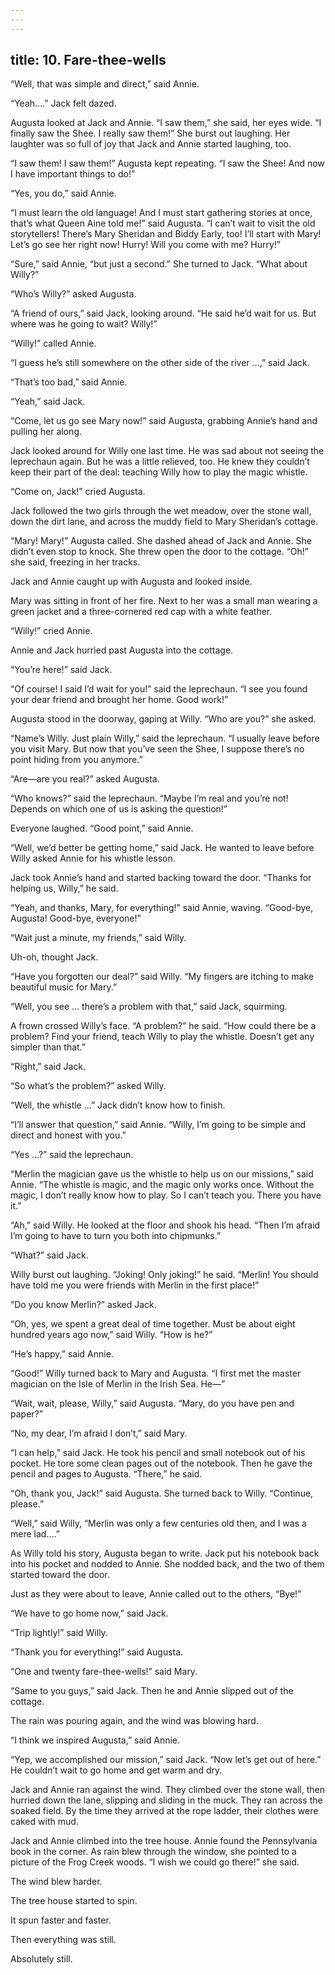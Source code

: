```yaml
---
---
---
```

title: 10. Fare-thee-wells
---




“Well, that was simple and direct,” said Annie.

“Yeah.…” Jack felt dazed.

Augusta looked at Jack and Annie. “I saw them,” she said, her eyes wide. “I finally saw the Shee. I really saw them!” She burst out laughing. Her laughter was so full of joy that Jack and Annie started laughing, too.

“I saw them! I saw them!” Augusta kept repeating. “I saw the Shee! And now I have important things to do!”

“Yes, you do,” said Annie.

“I must learn the old language! And I must start gathering stories at once, that’s what Queen Aine told me!” said Augusta. “I can’t wait to visit the old storytellers! There’s Mary Sheridan and Biddy Early, too! I’ll start with Mary! Let’s go see her right now! Hurry! Will you come with me? Hurry!”

“Sure,” said Annie, “but just a second.” She turned to Jack. “What about Willy?”

“Who’s Willy?” asked Augusta.

“A friend of ours,” said Jack, looking around. “He said he’d wait for us. But where was he going to wait? Willy!”

“Willy!” called Annie.

“I guess he’s still somewhere on the other side of the river …,” said Jack.

“That’s too bad,” said Annie.

“Yeah,” said Jack.

“Come, let us go see Mary now!” said Augusta, grabbing Annie’s hand and pulling her along.

Jack looked around for Willy one last time. He was sad about not seeing the leprechaun again. But he was a little relieved, too. He knew they couldn’t keep their part of the deal: teaching Willy how to play the magic whistle.

“Come on, Jack!” cried Augusta.

Jack followed the two girls through the wet meadow, over the stone wall, down the dirt lane, and across the muddy field to Mary Sheridan’s cottage.

“Mary! Mary!” Augusta called. She dashed ahead of Jack and Annie. She didn’t even stop to knock. She threw open the door to the cottage. “Oh!” she said, freezing in her tracks.

Jack and Annie caught up with Augusta and looked inside.

Mary was sitting in front of her fire. Next to her was a small man wearing a green jacket and a three-cornered red cap with a white feather.

“Willy!” cried Annie.

Annie and Jack hurried past Augusta into the cottage.

“You’re here!” said Jack.

“Of course! I said I’d wait for you!” said the leprechaun. “I see you found your dear friend and brought her home. Good work!”

Augusta stood in the doorway, gaping at Willy. “Who are you?” she asked.

“Name’s Willy. Just plain Willy,” said the leprechaun. “I usually leave before you visit Mary. But now that you’ve seen the Shee, I suppose there’s no point hiding from you anymore.”



“Are—are you real?” asked Augusta.

“Who knows?” said the leprechaun. “Maybe I’m real and you’re not! Depends on which one of us is asking the question!”

Everyone laughed. “Good point,” said Annie.

“Well, we’d better be getting home,” said Jack. He wanted to leave before Willy asked Annie for his whistle lesson.

Jack took Annie’s hand and started backing toward the door. “Thanks for helping us, Willy,” he said.

“Yeah, and thanks, Mary, for everything!” said Annie, waving. “Good-bye, Augusta! Good-bye, everyone!”

“Wait just a minute, my friends,” said Willy.

Uh-oh, thought Jack.

“Have you forgotten our deal?” said Willy. “My fingers are itching to make beautiful music for Mary.”

“Well, you see … there’s a problem with that,” said Jack, squirming.

A frown crossed Willy’s face. “A problem?” he said. “How could there be a problem? Find your friend, teach Willy to play the whistle. Doesn’t get any simpler than that.”

“Right,” said Jack.

“So what’s the problem?” asked Willy.

“Well, the whistle …” Jack didn’t know how to finish.

“I’ll answer that question,” said Annie. “Willy, I’m going to be simple and direct and honest with you.”

“Yes …?” said the leprechaun.

“Merlin the magician gave us the whistle to help us on our missions,” said Annie. “The whistle is magic, and the magic only works once. Without the magic, I don’t really know how to play. So I can’t teach you. There you have it.”

“Ah,” said Willy. He looked at the floor and shook his head. “Then I’m afraid I’m going to have to turn you both into chipmunks.”

“What?” said Jack.

Willy burst out laughing. “Joking! Only joking!” he said. “Merlin! You should have told me you were friends with Merlin in the first place!”

“Do you know Merlin?” asked Jack.

“Oh, yes, we spent a great deal of time together. Must be about eight hundred years ago now,” said Willy. “How is he?”

“He’s happy,” said Annie.

“Good!” Willy turned back to Mary and Augusta. “I first met the master magician on the Isle of Merlin in the Irish Sea. He—”

“Wait, wait, please, Willy,” said Augusta. “Mary, do you have pen and paper?”

“No, my dear, I’m afraid I don’t,” said Mary.

“I can help,” said Jack. He took his pencil and small notebook out of his pocket. He tore some clean pages out of the notebook. Then he gave the pencil and pages to Augusta. “There,” he said.

“Oh, thank you, Jack!” said Augusta. She turned back to Willy. “Continue, please.”

“Well,” said Willy, “Merlin was only a few centuries old then, and I was a mere lad.…”

As Willy told his story, Augusta began to write. Jack put his notebook back into his pocket and nodded to Annie. She nodded back, and the two of them started toward the door.

Just as they were about to leave, Annie called out to the others, “Bye!”

“We have to go home now,” said Jack.

“Trip lightly!” said Willy.

“Thank you for everything!” said Augusta.

“One and twenty fare-thee-wells!” said Mary.

“Same to you guys,” said Jack. Then he and Annie slipped out of the cottage.

The rain was pouring again, and the wind was blowing hard.

“I think we inspired Augusta,” said Annie.

“Yep, we accomplished our mission,” said Jack. “Now let’s get out of here.” He couldn’t wait to go home and get warm and dry.

Jack and Annie ran against the wind. They climbed over the stone wall, then hurried down the lane, slipping and sliding in the muck. They ran across the soaked field. By the time they arrived at the rope ladder, their clothes were caked with mud.

Jack and Annie climbed into the tree house. Annie found the Pennsylvania book in the corner. As rain blew through the window, she pointed to a picture of the Frog Creek woods. “I wish we could go there!” she said.

The wind blew harder.

The tree house started to spin.

It spun faster and faster.

Then everything was still.

Absolutely still.